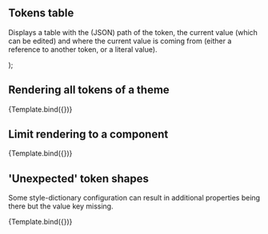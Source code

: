 

<Meta title="Public API/TokensTable" component={TokensTable} />

## Tokens table

Displays a table with the (JSON) path of the token, the current value (which can be
edited) and where the current value is coming from (either a reference to another token,
or a literal value).

  <TokensTable container={container} limitTo={limitTo} autoExpand={autoExpand} />
);

## Rendering all tokens of a theme

<Canvas>
  <Story name="Default" args={{container: ofDesignTokens}}>
    {Template.bind({})}
  </Story>
</Canvas>

## Limit rendering to a component

<Canvas>
  <Story
    name="Limited to component"
    args={{
      container: ofDesignTokens,
      limitTo: 'of.button',
      autoExpand: true,
    }}
  >
    {Template.bind({})}
  </Story>
</Canvas>

<ArgsTable of={TokensTable} />

## 'Unexpected' token shapes

Some style-dictionary configuration can result in additional properties being there but
the value key missing.

<Canvas>
  <Story
    name="Utrecht tokens"
    args={{
      container: utrechtDesignTokens,
      limitTo: 'utrecht.alert.',
      autoExpand: false,
    }}
  >
    {Template.bind({})}
  </Story>
</Canvas>
